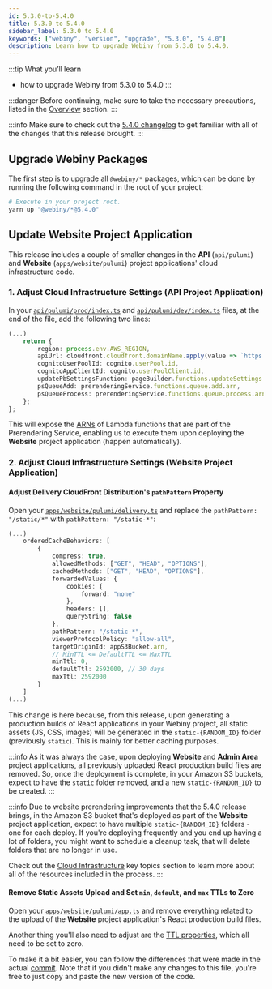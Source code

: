 ```yaml
---
id: 5.3.0-to-5.4.0
title: 5.3.0 to 5.4.0
sidebar_label: 5.3.0 to 5.4.0
keywords: ["webiny", "version", "upgrade", "5.3.0", "5.4.0"]
description: Learn how to upgrade Webiny from 5.3.0 to 5.4.0.
---
```


:::tip What you’ll learn

- how to upgrade Webiny from 5.3.0 to 5.4.0
:::

:::danger
Before continuing, make sure to take the necessary precautions, listed in the [Overview](/docs/how-to-guides/upgrade-webiny/overview#-precaution-measures) section.
:::

:::info
Make sure to check out the [5.4.0 changelog](/docs/changelog/5.4.0) to get familiar with all of the changes that this release brought.
:::

## Upgrade Webiny Packages

The first step is to upgrade all `@webiny/*` packages, which can be done by running the following command in the root of your project:

```bash
# Execute in your project root.
yarn up "@webiny/*@5.4.0"
```

## Update Website Project Application

This release includes a couple of smaller changes in the **API** (`api/pulumi`) and **Website** (`apps/website/pulumi`) project applications' cloud infrastructure code.

### 1. Adjust Cloud Infrastructure Settings (API Project Application)

In your [`api/pulumi/prod/index.ts`](https://github.com/webiny/webiny-js/blob/next/packages/cwp-template-aws/template/api/pulumi/prod/index.ts#L106-L107) and [`api/pulumi/dev/index.ts`](https://github.com/webiny/webiny-js/blob/next/packages/cwp-template-aws/template/api/pulumi/dev/index.ts#L106-L107) files, at the end of the file, add the following two lines:

```ts title="api/pulumi/(dev|prod)/index.ts:99" {8,9}
(...)
    return {
        region: process.env.AWS_REGION,
        apiUrl: cloudfront.cloudfront.domainName.apply(value => `https://${value}`),
        cognitoUserPoolId: cognito.userPool.id,
        cognitoAppClientId: cognito.userPoolClient.id,
        updatePbSettingsFunction: pageBuilder.functions.updateSettings.arn,
        psQueueAdd: prerenderingService.functions.queue.add.arn,
        psQueueProcess: prerenderingService.functions.queue.process.arn
    };
};
```

This will expose the [ARNs](https://docs.aws.amazon.com/general/latest/gr/aws-arns-and-namespaces.html) of Lambda functions that are part of the Prerendering Service, enabling us to execute them upon deploying the **Website** project application (happen automatically).

### 2. Adjust Cloud Infrastructure Settings (Website Project Application)

#### Adjust Delivery CloudFront Distribution's `pathPattern` Property

Open your [`apps/website/pulumi/delivery.ts`](https://github.com/webiny/webiny-js/blob/next/packages/cwp-template-aws/template/apps/website/pulumi/delivery.ts#L53) and replace the `pathPattern: "/static/*"` with `pathPattern: "/static-*"`:

```ts title="apps/website/pulumi/delivery.ts" {14}
(...)
    orderedCacheBehaviors: [
        {
            compress: true,
            allowedMethods: ["GET", "HEAD", "OPTIONS"],
            cachedMethods: ["GET", "HEAD", "OPTIONS"],
            forwardedValues: {
                cookies: {
                    forward: "none"
                },
                headers: [],
                queryString: false
            },
            pathPattern: "/static-*",
            viewerProtocolPolicy: "allow-all",
            targetOriginId: appS3Bucket.arn,
            // MinTTL <= DefaultTTL <= MaxTTL
            minTtl: 0,
            defaultTtl: 2592000, // 30 days
            maxTtl: 2592000
        }
    ]
(...)
```

This change is here because, from this release, upon generating a production builds of React applications in your Webiny project, all static assets (JS, CSS, images) will be generated in the `static-{RANDOM_ID}` folder (previously `static`). This is mainly for better caching purposes.

:::info
As it was always the case, upon deploying **Website** and **Admin Area** project applications, all previously uploaded React production build files are removed. So, once the deployment is complete, in your Amazon S3 buckets, expect to have the `static` folder removed, and a new `static-{RANDOM_ID}` to be created.
:::

:::info
Due to website prerendering improvements that the 5.4.0 release brings, in the Amazon S3 bucket that's deployed as part of the **Website** project application, expect to have multiple `static-{RANDOM_ID}` folders - one for each deploy. If you're deploying frequently and you end up having a lot of folders, you might want to schedule a cleanup task, that will delete folders that are no longer in use.

Check out the [Cloud Infrastructure](/docs/key-topics/cloud-infrastructure/website/prerendering-pages) key topics section to learn more about all of the resources included in the process.
:::

#### Remove Static Assets Upload and Set `min`, `default`, and `max` TTLs to Zero

Open your [`apps/website/pulumi/app.ts`](https://github.com/webiny/webiny-js/blob/next/packages/cwp-template-aws/template/apps/website/pulumi/app.ts) and remove everything related to the upload of the **Website** project application's React production build files.

Another thing you'll also need to adjust are the [TTL properties](https://github.com/webiny/webiny-js/blob/next/packages/cwp-template-aws/template/apps/website/pulumi/app.ts#L43-L45), which all need to be set to zero.

To make it a bit easier, you can follow the differences that were made in the actual [commit](https://github.com/webiny/webiny-js/commit/4428beb44cf0a3404c72ef3a8b24efcd87a93a01#diff-917fae1f5a3076f89332067ea7ccf503e4a70ca7ed8bff3aff122be3c4685658). Note that if you didn't make any changes to this file, you're free to just copy and paste the new version of the code.

